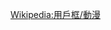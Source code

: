 {{Userbox
|id = [[File:EV2.svg|90px]]
|id-c = white
|id-fc = red 
|id-s = 12
|info = 這個用戶喜歡'''[[新世纪福音战士|<span style= color:#FFFF00>福音戰士</span>]]'''，並著迷於[[新世纪福音战士名词列表#NERV#人类补完计划|人類補完計畫]]的研究。
|info-c = #C10003
|info-s = 9
|info-fc = white
|border-c = black
}}
<includeonly>[[Category:喜歡新世紀福音戰士的維基人|{{PAGENAME}}]]</includeonly>
<noinclude>{{clear}}[[Wikipedia:用戶框/動漫]]</noinclude>